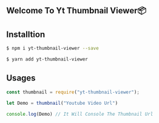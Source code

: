 ## Welcome To Yt Thumbnail Viewer📦

## Installtion
```bash
$ npm i yt-thumbnail-viewer --save
```
```bash
$ yarn add yt-thumbnail-viewer
```

## Usages
```js
const thumbnail = require("yt-thumbnail-viewer");

let Demo = thumbnail("Youtube Video Url")

console.log(Demo) // It Will Console The Thumbnail Url
```
